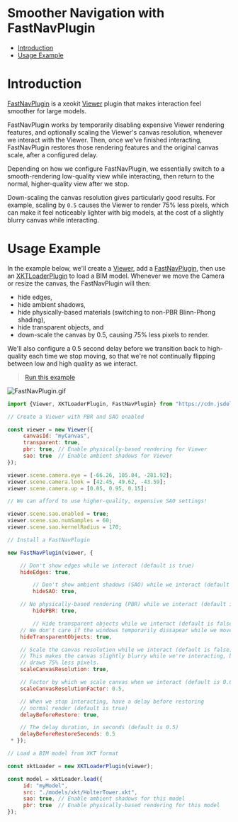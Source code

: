 # Smoother Navigation with FastNavPlugin

- [Introduction](#introduction)
- [Usage Example](#usage-example)

# Introduction

[FastNavPlugin](https://xeokit.github.io/xeokit-sdk/docs/class/src/plugins/FastNavPlugin/FastNavPlugin.js~FastNavPlugin.html) is a xeokit [Viewer](https://xeokit.github.io/xeokit-sdk/docs/class/src/viewer/Viewer.js~Viewer.html) plugin that makes interaction feel smoother for large models.

FastNavPlugin works by temporarily disabling expensive Viewer rendering features, and optionally scaling the Viewer's canvas resolution, whenever we interact with the Viewer. Then, once we've finished interacting, FastNavPlugin restores those rendering features and the original canvas scale, after a configured delay.

Depending on how we configure FastNavPlugin, we essentially switch to a smooth-rendering low-quality view while interacting, then return to the normal, higher-quality view after we stop.

Down-scaling the canvas resolution gives particularly good results. For example, scaling by `0.5` causes the Viewer to render 75% less pixels, which can make it feel noticeably lighter with big models, at the cost of a slightly blurry canvas while interacting.

# Usage Example

In the example below, we'll create a [Viewer](https://xeokit.github.io/xeokit-sdk/docs/class/src/viewer/Viewer.js~Viewer.html), add a [FastNavPlugin](https://xeokit.github.io/xeokit-sdk/docs/class/src/plugins/FastNavPlugin/FastNavPlugin.js~FastNavPlugin.html), then use an [XKTLoaderPlugin](https://xeokit.github.io/xeokit-sdk/docs/class/src/plugins/XKTLoaderPlugin/XKTLoaderPlugin.js~XKTLoaderPlugin.html) to load a BIM model. Whenever we move the Camera or resize the canvas, the FastNavPlugin will then:

- hide edges,
- hide ambient shadows,
- hide physically-based materials (switching to non-PBR Blinn-Phong shading),
- hide transparent objects, and
- down-scale the canvas by 0.5, causing 75% less pixels to render.

We'll also configure a 0.5 second delay before we transition back to high-quality each time we stop moving, so that we're not continually flipping between low and high quality as we interact.


> [Run this example](https://xeokit.github.io/xeokit-sdk/examples/#performance_FastNavPlugin)

![FastNavPlugin.gif](./attachments/FastNavPlugin.gif)

```js
import {Viewer, XKTLoaderPlugin, FastNavPlugin} from "https://cdn.jsdelivr.net/npm/@xeokit/xeokit-sdk/dist/xeokit-sdk.es.min.js";

// Create a Viewer with PBR and SAO enabled

const viewer = new Viewer({
     canvasId: "myCanvas",
     transparent: true,
     pbr: true, // Enable physically-based rendering for Viewer
     sao: true  // Enable ambient shadows for Viewer
});

viewer.scene.camera.eye = [-66.26, 105.84, -281.92];
viewer.scene.camera.look = [42.45, 49.62, -43.59];
viewer.scene.camera.up = [0.05, 0.95, 0.15];

// We can afford to use higher-quality, expensive SAO settings!

viewer.scene.sao.enabled = true;
viewer.scene.sao.numSamples = 60;
viewer.scene.sao.kernelRadius = 170;

// Install a FastNavPlugin

new FastNavPlugin(viewer, {

    // Don't show edges while we interact (default is true)
    hideEdges: true,

		// Don't show ambient shadows (SAO) while we interact (default is true)
		hideSAO: true,

    // No physically-based rendering (PBR) while we interact (default is true)
		hidePBR: true,

		// Hide transparent objects while we interact (default is false)
    // We don't care if the windows temporarily dissapear while we move around.
    hideTransparentObjects: true,

    // Scale the canvas resolution while we interact (default is false).
    // This makes the canvas slightly blurry while we're interacting, but
    // draws 75% less pixels.
    scaleCanvasResolution: true,

    // Factor by which we scale canvas when we interact (default is 0.6)
    scaleCanvasResolutionFactor: 0.5,

    // When we stop interacting, have a delay before restoring
    // normal render (default is true)
    delayBeforeRestore: true,

    // The delay duration, in seconds (default is 0.5)
    delayBeforeRestoreSeconds: 0.5
 * });

// Load a BIM model from XKT format

const xktLoader = new XKTLoaderPlugin(viewer);

const model = xktLoader.load({
     id: "myModel",
     src: "./models/xkt/HolterTower.xkt",
     sao: true, // Enable ambient shadows for this model
     pbr: true  // Enable physically-based rendering for this model
});
```

